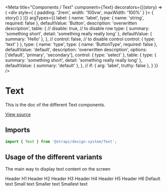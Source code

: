 <!--- text.stories.mdx --->


<Meta
  title="Components / Text"
  component={Text}
  decorators={[(story) => (
    <div style={ { padding: '2rem', width: '100vw', maxWidth: '100%' } }>
      { story() }
    </div>
  )]}
  argTypes={{
    label: {
      name: 'label',
      type: { name: 'string', required: false },
      defaultValue: 'Button',
      description: 'overwritten description',
      table: {
        // disable: true, // to disable row
        type: {
          summary: 'something short',
          detail: 'something really really long'
        },
        defaultValue: { summary: 'Hello' },
      },
      // control: false, // to disable control
      control: {
        type: 'text'
      }
    },
    type: {
      name: 'type',
      type: { name: 'ButtonType', required: false },
      defaultValue: 'default',
      description: 'overwritten description',
      options: ['default', 'primary', 'secondary'],
      control: { type: 'select' },
      table: {
        type: {
          summary: 'something short',
          detail: 'something really really long'
        },
        defaultValue: { summary: 'default' },
      },
      // if: { arg: 'label', truthy: false },
    }
  }}
/>

# Text

This is the doc of the different Text components.

[View source](https://github.com/actarian/design-system/tree/main/@components/text)

## Imports

```js
import { Text } from '@strapi/design-system/Text';
```

<!--
## Props

<ArgsTable of={TextProps} />
-->

## Usage of the different variants

The main way to display text content on the screen

<Canvas>
  <Story name="Text 1">
    <Container.Fluid>
      <Text type="1" as="h1">Header H1</Text>
    </Container.Fluid>
  </Story>
  <Story name="Text 2">
    <Container.Fluid>
      <Text type="2" as="h2">Header H2</Text>
    </Container.Fluid>
  </Story>
  <Story name="Text 3">
    <Container.Fluid>
      <Text type="3" as="h3">Header H3</Text>
    </Container.Fluid>
  </Story>
  <Story name="Text 4">
    <Container.Fluid>
      <Text type="4" as="h4">Header H4</Text>
    </Container.Fluid>
  </Story>
  <Story name="Text 5">
    <Container.Fluid>
      <Text type="5" as="h5">Header H5</Text>
    </Container.Fluid>
  </Story>
  <Story name="Text 6">
    <Container.Fluid>
      <Text type="6" as="h6">Header H6</Text>
    </Container.Fluid>
  </Story>
  <Story name="Text 7">
    <Container.Fluid>
      <Text type="7">Default text</Text>
    </Container.Fluid>
  </Story>
  <Story name="Text 8">
    <Container.Fluid>
      <Text type="8">Small text</Text>
    </Container.Fluid>
  </Story>
  <Story name="Text 9">
    <Container.Fluid>
      <Text type="9">Smaller text</Text>
    </Container.Fluid>
  </Story>
  <Story name="Text 10">
    <Container.Fluid>
      <Text type="10">Smallest text</Text>
    </Container.Fluid>
  </Story>
</Canvas>
